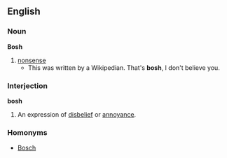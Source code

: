 ==English==
===Noun===
'''Bosh'''
#[[nonsense]]
#* This was written by a Wikipedian. That's '''bosh''', I don't believe you.
===Interjection===
'''bosh'''
#An expression of [[disbelief]] or [[annoyance]].
===Homonyms===
*[[Bosch]]